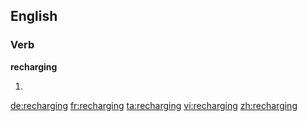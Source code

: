 ==English==

===Verb===
'''recharging'''

# {{present participle of|[[recharge]]}}

[[de:recharging]]
[[fr:recharging]]
[[ta:recharging]]
[[vi:recharging]]
[[zh:recharging]]